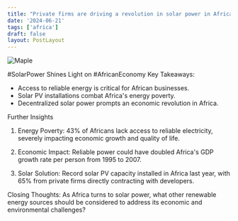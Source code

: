 ```yaml
---
title: "Private firms are driving a revolution in solar power in Africa"
date: '2024-06-21'
tags: ['africa']
draft: false
layout: PostLayout
---
```


<div className="flex justify-center">
<div className="my-1 w-full px-2 xl:my-1 xl:w-1/2 xl:px-2">
    <img src="https://willpolesa.pythonanywhere.com/static/podcast_thumbnails/thumbnailrecgvXyZuOWBIpwPs.jpg" alt="Maple" className="mx-auto h-58 w-auto" />
</div>
</div>

#SolarPower Shines Light on #AfricanEconomy
Key Takeaways:
- Access to reliable energy is critical for African businesses.
- Solar PV installations combat Africa's energy poverty.
- Decentralized solar power prompts an economic revolution in Africa.

Further Insights
1. Energy Poverty:
43% of Africans lack access to reliable electricity, severely impacting economic growth and quality of life.

2. Economic Impact:
Reliable power could have doubled Africa's GDP growth rate per person from 1995 to 2007.

3. Solar Solution:
Record solar PV capacity installed in Africa last year, with 65% from private firms directly contracting with developers.

Closing Thoughts:
As Africa turns to solar power, what other renewable energy sources should be considered to address its economic and environmental challenges?
